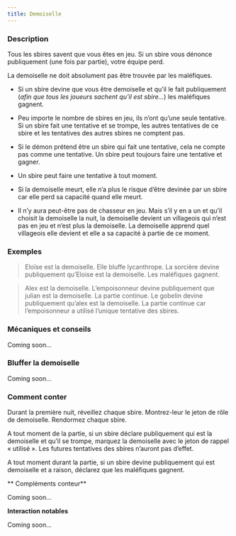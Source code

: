 ```yaml
---
title: Demoiselle
---
```



<Role DEMOISELLE header />

### Description

Tous les sbires savent que vous êtes en jeu. Si un sbire vous dénonce publiquement (une fois par partie), votre équipe perd.

La demoiselle ne doit absolument pas être trouvée par les maléfiques.

-   Si un sbire devine que vous être demoiselle et qu’il le fait publiquement (_afin que tous les joueurs sachent qu’il est sbire…_) les maléfiques gagnent.

-   Peu importe le nombre de sbires en jeu, ils n’ont qu’une seule tentative. Si un sbire fait une tentative et se trompe, les autres tentatives de ce sbire et les tentatives des autres sbires ne comptent pas.

-   Si le démon prétend être un sbire qui fait une tentative, cela ne compte pas comme une tentative. Un sbire peut toujours faire une tentative et gagner.

-   Un sbire peut faire une tentative à tout moment.

-   Si la demoiselle meurt, elle n’a plus le risque d’être devinée par un sbire car elle perd sa capacité quand elle meurt.

-   Il n’y aura peut-être pas de chasseur en jeu. Mais s’il y en a un et qu’il choisit la demoiselle la nuit, la demoiselle devient un villageois qui n’est pas en jeu et n’est plus la demoiselle. La demoiselle apprend quel villageois elle devient et elle a sa capacité à partie de ce moment.

### Exemples

> Eloïse est la demoiselle. Elle bluffe lycanthrope. La sorcière devine publiquement qu’Eloise est la demoiselle. Les maléfiques gagnent. 

> Alex est la demoiselle. L’empoisonneur devine publiquement que julian est la demoiselle. La partie continue. Le gobelin devine publiquement qu’alex est la demoiselle. La partie continue car l’empoisonneur a utilisé l’unique tentative des sbires.

### Mécaniques et conseils

Coming soon...

### Bluffer la demoiselle

Coming soon...

### Comment conter

Durant la première nuit, réveillez chaque sbire. Montrez-leur le jeton de rôle de demoiselle. Rendormez chaque sbire. 

A tout moment de la partie, si un sbire déclare publiquement qui est la demoiselle et qu’il se trompe, marquez la demoiselle avec le jeton de rappel « utilisé ». Les futures tentatives des sbires n’auront pas d’effet.

A tout moment durant la partie, si un sbire devine publiquement qui est demoiselle et a raison, déclarez que les maléfiques gagnent.

** Compléments conteur**

Coming soon...

**Interaction notables**

Coming soon...